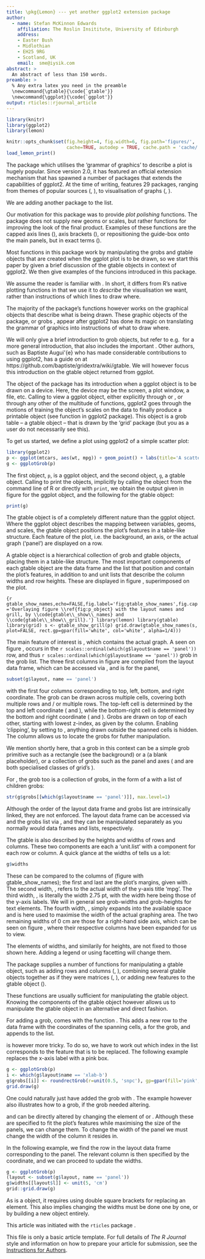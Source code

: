 ```yaml
---
title: \pkg{Lemon} --- yet another ggplot2 extension package
author:
  - name: Stefan McKinnon Edwards
    affiliation: The Roslin Insititute, University of Edinburgh
    address:
    - Easter Bush
    - Midlothian
    - EH25 9RG
    - Scotland, UK
    email:  sme@iysik.com
abstract: >
  An abstract of less than 150 words.
preamble: >
  % Any extra latex you need in the preamble
  \newcommand{\gtable}{\code{`gtable'}}
  \newcommand{\ggplot}{\code{`ggplot'}}
output: rticles::rjournal_article
---
```



```r
library(knitr)
library(ggplot2)
library(lemon)

knitr::opts_chunk$set(fig.height=4, fig.width=6, fig.path='figures/',
                      cache=TRUE, autodep = TRUE, cache.path = 'cache/')
load_lemon_print()
```

\section{Introduction}

The \CRANpkg{ggplot2} package \citep{ggplot2} which utilises the 'grammar of graphics' to
describe a plot is hugely popular. 
Since version 2.0, it has featured an official extension mechanism that has
spawned a number of packages that extends the capabilities of ggplot2.
At the time of writing, \url{ggplot2-exts.org} features 29 packages, 
ranging from themes of popular sources (\CRANpkg{ggthemes}, \citealt{ggthemes}),
to visualisation of graphs (\CRANpkg{ggraphs}, \citealt{ggraph}).

We are adding another package to the list.

Our motivation for this package was to provide *plot polishing* functions.
The package does not supply new geoms or scales, but rather functions 
for improving the look of the final product. 
Examples of these functions are the capped axis lines (\code{cord\_capped\_cart}),
axis brackets (\code{horisontal\_brackets}), or repositioning the guide-box onto 
the main panels, but in exact terms (\code{reposition\_legend}).

Most functions in this package work by manipulating the grobs and gtable objects that
are created when the ggplot plot is to be drawn, so we start this paper by
given a brief discussion of the gtable objects in context of ggplot2.
We then give examples of the funcions introduced in this package.



\section{A brief introduction to gtable}

We assume the reader is familiar with \CRANpkg{ggplot2} \citep{ggplot2}. 
In short, it differs from R's native plotting functions in that we use it to 
*describe* the visualisation we want, rather than instructions of which lines
to draw where.

The majority of the \pkg{lemon} package's functions however works on the 
graphical objects that describe what is being drawn. 
These graphic objects of the \CRANpkg{grid} package, 
or grobs \citep{Murell2005}, appear after ggplot2 has done 
its magic on translating the grammar of graphics into instructions of what to draw where.

We will only give a brief introduction to grob objects, but refer to 
e.g. \citet{Zhou2010} for a more general introduction, that also includes
the important \dfn{viewports}.
Other authors, such as Baptiste Augui\'{e} who has made considerable contributions
to using ggplot2, has a guide on  at
https://github.com/baptiste/gridextra/wiki/gtable.
We will however focus this introduction on the gtable object returned from ggplot.



The \dfn{gtable} object of the \CRANpkg{gtable} package \citep{gtable} 
has its introduction when a ggplot object is to be drawn on a device. 
Here, the device may be the screen, a plot window, a file, etc.
Calling to view a ggplot object, either explicitly through \code{print} or \code{plot},
or through any other of the multitude of functions, ggplot2 goes through
the motions of training the object's scales on the data to finally produce a 
printable object (see function \code{ggplot\_build} in ggplot2 package).
This object is a grob table -- a gtable object -- that is drawn by the
'grid' package \citep{Murrell2005,Murrell2011} (but you as a user do not necessarily see this).

To get us started, we define a plot using ggplot2 of a simple scatter plot:

```r
library(ggplot2)
p <- ggplot(mtcars, aes(wt, mpg)) + geom_point() + labs(title='A scatter plot')
g <- ggplotGrob(p)
```

\begin{figure}[htbp]
  \centering
```r
print(p)
```
  \caption{Printing a simple ggplot object.}
  \label{fig:p_object}
\end{figure}


The first object, `p`, is a ggplot object, and the second object, `g`, a gtable
object. 
Calling to print the objects, implicitly by calling the object from the command line
of R or directly with `print`, we obtain the output given in figure \ref{fig:p_object} 
for the ggplot object, and the following for the gtable object:

```r
print(g)
```


The gtable object is of a completely different nature than the 
ggplot object.
Where the ggplot object describes the mapping between variables, geoms, and 
scales, the gtable object positions the plot's features in a table-like structure.
Each feature of the plot, i.e\. the background, an axis, or the actual graph ('panel')
are displayed on a row.

\subsection{The gtable object}

A gtable object is a hierarchical collection of grob and gtable objects,
placing them in a table-like structure. 
The most important components of each gtable object are 
the \code{layout} data frame and the \code{grobs} list that position and contain the 
plot's features,
in addition to \code{widths} and \code{heights} unit lists that describe the 
column widths and row heights.
These are displayed in figure \ref{fig:gtable_show_names}, superimposed on the plot.

```{r gtable_show_names,echo=FALSE,fig.label='fig:gtable_show_names',fig.cap='Overlaying figure \\ref{fig:p_object} with the layout names and grill, by \\code{gtable\\_show\\_names} and \\code{gtable\\_show\\_grill}.'}
library(lemon)
library(gtable)
library(grid)
s <- gtable_show_grill(p)
grid.draw(gtable_show_names(s, plot=FALSE, rect.gp=gpar(fill='white', col='white', alpha=1/4)))
```

The main feature of interest is \code{panel}, which contains the actual graph.
A seen on figure \ref{fig:g_object}, \code{panel} occurs in the 
`r scales::ordinal(which(g$layout$name == 'panel'))` row, 
and thus `r scales::ordinal(which(g$layout$name == 'panel'))` grob in the grob list.
The three first columns in figure \ref{fig:g_object} are compiled from 
the layout data frame, which can be accessed via \code{\$layout}, and is for the panel,

```r
subset(g$layout, name == 'panel')
```

with the first four columns corresponding to top, left, bottom, and right coordinate.
The grob can be drawn across multiple cells, covering both multiple rows and / or
multiple rows. 
The top-left cell is determined by the top and left coordinate (\code{t} and \code{l}), while the 
bottom-right cell is determined by the bottom and right coordinate (\code{b} and \code{r}).
Grobs are drawn on top of each other, starting with lowest z-index, as given 
by the \code{z} column.
Enabling 'clipping', by setting \code{clip} to \code{'on'}, 
anything drawn outside the spanned cells is hidden.
The \code{name} column allows us to locate the grobs for futher manipulation.


We mention shortly here, that a grob in this context can be a simple grob primitive 
such as a rectangle (see the background) or a \code{zeroGrob} (a blank placeholder),
or a collection of grobs such as the panel and axes (\code{absoluteGrob} and \code{titleGrob}
are both specialised classes of grid's \code{gTree}). 

For \code{panel}, the grob too is a collection of grobs, in the form of a \code{gTree}
with a list of children grobs:

```r
str(g$grobs[[which(g$layout$name == 'panel')]], max.level=1)
```


Although the order of the layout data frame and grobs list are 
intrinsically linked, they are not enforced. 
The layout data frame can be accessed via \code{g\$layout} and the grobs list via
\code{g\$grobs}, and they can be manipulated separately as you 
normally would data frames and lists, respectively. 


\subsection{Widths and heights}
The gtable is also described by the heights and widths of rows and columns. 
These two components are each a 'unit.list' with a component for each row or 
column.
A quick glance at the widths of \code{g} tells us a lot:

```r
g$widths
```

These can be compared to the columns of (figure with gtable_show_names);
the first and last are the plot's margins, given with \code{theme(plot.margin)}.
The second width, \code{1grobwidth}, refers to the actual width of the y-axis title
'mpg'. The third width, \code{sum(1grobwidth, 2.75pt)}, is literally the width \emph{plus}
2.75 pt, with the width here being those of the y-axis labels. 
We will in general see grob-widths and grob-heights for text elements.
The fourth width, \code{1null}, simply expands into the available space and is here 
used to maximise the width of the actual graphing area.
The two remaining widths of 0 cm are those for a right-hand side axis, which can 
be seen on figure \ref{fig:gtable_show_names}, where their respective columns have been
expanded for us to view.

The elements of widths, and similarily for heights, are not fixed to those shown here.
Adding a legend or using facetting will change them.


\subsection{Manipulating the gtable object}

The \CRANpkg{gtable} package supplies a number of functions for manipulating
a gtable object, such as adding rows and columns (\code{gtable\_add\_rows},
\code{gtable\_add\_cols}), combining several gtable objects together as if 
they were matrices (\code{cbind}, \code{rbind}),
or adding new features to the gtable object (\code{gtable\_add\_grob}).

These functions are usually sufficient for manipulating the gtable object.
Knowing the components of the gtable object however allows us to manipulate 
the gtable object in an alternative and direct fashion.

\subsubsection{Adding or replacing features}

For adding a grob, \pkg{gtable} comes with the function 
\code{gtable\_add\_grob(x, grobs, t, l, b, r, z, clip, name)}.
This adds a new row to the \code{x\$layout} data frame with the coordinates of the
spanning cells, a \code{name} for the grob, 
and appends \code{grobs} to the \code{x\$grobs} list.

\emph{Replacing a grob} is however more tricky. 
To do so, we have to work out which index in the \code{grobs} list corresponds 
to the feature that is to be replaced. 
The following example replaces the x-axis label with a pink box.

```r
g <- ggplotGrob(p)
i <- which(g$layout$name == 'xlab-b')
g$grobs[[i]] <- roundrectGrob(r=unit(0.5, 'snpc'), gp=gpar(fill='pink', col='black'))
grid.draw(g)
```

One could naturally just have added the grob with \code{gtable\_add\_grob}.
The example however also illustrates how to \emph{extract} a grob, if the grob
needed altering.

\emph{Row heights} and \emph{column widths} can be directly altered by changing the element
of \code{g\$heights} or \code{g\$widths}. 
Although these are specified to fit the plot's features while maximising the 
size of the panels, we can change them.
To change the width of the panel we must change the width of the column it resides in.

In the following example, we find the row in the layout data frame corresponding to the panel.
The relevant column is then specified by the \code{l} coordinate,
and we can proceed to update the widths.

```r
g <- ggplotGrob(p)
(layout <- subset(g$layout, name == 'panel'))
g$widths[[layout$l]] <- unit(5, 'cm')
grid::grid.draw(g)
```

As \code{g\$widths} is a \code{unit.list} object, it requires using double square brackets
for replacing an element. This also implies changing the widths must be done
one by one, or by building a new \code{`unit.list'} object entirely.

\section{Demonstration}


\section{Summary}


\subsection{Acknowledgements}

This article was initiated with the `rticles` package \citep{rticles}.


This file is only a basic article template. For full details of _The R Journal_ style and information on how to prepare your article for submission, see the [Instructions for Authors](https://journal.r-project.org/share/author-guide.pdf).
\bibliography{edwards2017}

